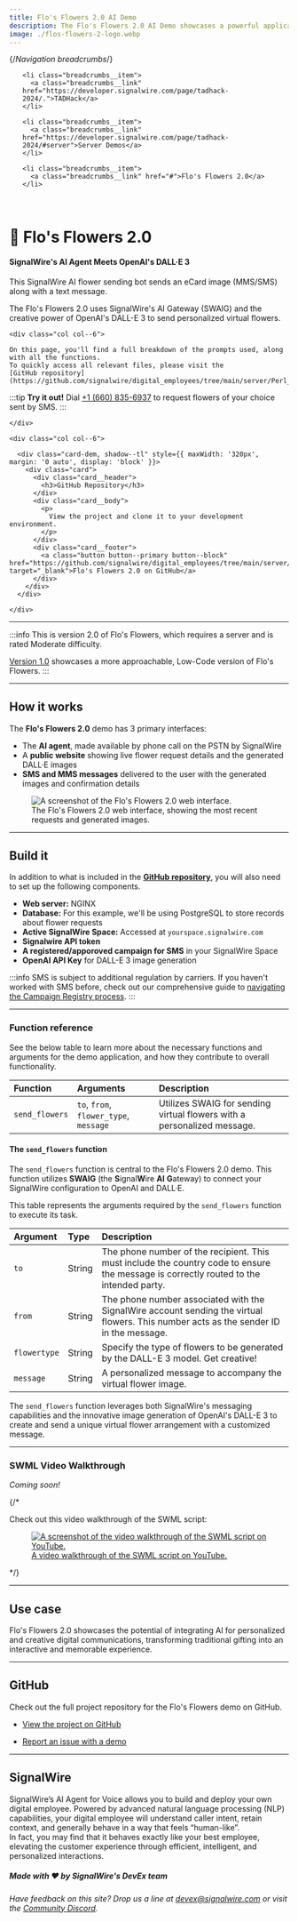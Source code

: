 ---
title: Flo's Flowers 2.0 AI Demo
description: The Flo's Flowers 2.0 AI Demo showcases a powerful application of SignalWire's AI agents, SMS/MMS, and OpenAI's DALL·E 3.
image: ./flos-flowers-2-logo.webp
---

{/*Navigation breadcrumbs*/}
<nav aria-label="breadcrumbs">
  <ul class="breadcrumbs">

    <li class="breadcrumbs__item">
      <a class="breadcrumbs__link" href="https://developer.signalwire.com/page/tadhack-2024/.">TADHack</a>
    </li>

    <li class="breadcrumbs__item">
      <a class="breadcrumbs__link" href="https://developer.signalwire.com/page/tadhack-2024/#server">Server Demos</a>
    </li>

    <li class="breadcrumbs__item">
      <a class="breadcrumbs__link" href="#">Flo's Flowers 2.0</a>
    </li>

  </ul>
</nav>

<br/>

# 💐 Flo's Flowers 2.0

#### SignalWire's AI Agent Meets OpenAI's DALL·E 3

This SignalWire AI flower sending bot sends an eCard image (MMS/SMS) along with a text message.

The Flo's Flowers 2.0 uses SignalWire's AI Gateway (SWAIG) and the creative power of OpenAI's DALL-E 3 to send personalized virtual flowers.

<div class="row">
    
    <div class="col col--6">

    On this page, you'll find a full breakdown of the prompts used, along with all the functions. 
    To quickly access all relevant files, please visit the 
    [GitHub repository](https://github.com/signalwire/digital_employees/tree/main/server/Perl_Examples/FlosFlowers2).

:::tip **Try it out!** 
Dial <a href="tel:+16608356937">+1 (660) 835-6937</a> to request flowers of your choice sent by SMS.
:::

    </div>

    <div class="col col--6">

      <div class="card-dem, shadow--tl" style={{ maxWidth: '320px', margin: '0 auto', display: 'block' }}>
        <div class="card">
          <div class="card__header">
            <h3>GitHub Repository</h3>
          </div>
          <div class="card__body">
            <p>
              View the project and clone it to your development environment.
            </p>
          </div>
          <div class="card__footer">
            <a class="button button--primary button--block" href="https://github.com/signalwire/digital_employees/tree/main/server/Perl_Examples/FlosFlowers2" target="_blank">Flo's Flowers 2.0 on GitHub</a>
          </div>
        </div>
      </div>

    </div>

</div>

---

:::info
This is version 2.0 of Flo's Flowers, which requires a server and is rated <span class="badge badge--warning">Moderate</span> difficulty.

[Version 1.0](/page/tadhack-2024/serverless/virtual-flowers-demo) 
showcases a more approachable, <span class="badge badge--info">Low-Code</span> version of Flo's Flowers.
:::

---

## How it works

The **Flo's Flowers 2.0** demo has 3 primary interfaces:

 - The **AI agent**, made available by phone call on the PSTN by SignalWire
 - A **public website** showing live flower request details and the generated DALL·E images
 - **SMS and MMS messages** delivered to the user with the generated images and confirmation details

<figure>
    <img className="img-800" src={require("./flos-flowers-2-interface.webp").default} alt="A screenshot of the Flo's Flowers 2.0 web interface." />
    <figcaption>The Flo's Flowers 2.0 web interface, showing the most recent requests and generated images.</figcaption>
</figure>

---

## Build it

In addition to what is included in the 
[**GitHub repository**](https://github.com/signalwire/digital_employees/tree/main/server/Perl_Examples/FlosFlowers2), 
you will also need to set up the following components.

  - **Web server:** NGINX
  - **Database:** For this example, we'll be using PostgreSQL to store records about flower requests
  - **Active SignalWire Space:** Accessed at `yourspace.signalwire.com`
  - **Signalwire API token**
  - **A registered/apporoved campaign for SMS** in your SignalWire Space
  - **OpenAI API Key** for DALL-E 3 image generation

:::info
SMS is subject to additional regulation by carriers. If you haven't worked with SMS before, check out our comprehensive guide to [navigating the Campaign Registry process](https://developer.signalwire.com/guides/campaign-registry-all-you-need-to-know/).
:::

---

### Function reference

See the below table to learn more about the necessary functions and arguments for the demo application,
and how they contribute to overall functionality.

| Function       | Arguments                              | Description                                                             |
| :------------- | :------------------------------------- | :---------------------------------------------------------------------- |
| `send_flowers` | `to`, `from`, `flower_type`, `message` | Utilizes SWAIG for sending virtual flowers with a personalized message. |

#### The `send_flowers` function

The `send_flowers` function is central to the Flo's Flowers 2.0 demo.
This function utilizes **SWAIG** (the **S**ignal**W**ire **AI** **G**ateway) to connect your SignalWire configuration to OpenAI and DALL·E. 

This table represents the arguments required by the `send_flowers` function to execute its task.

| Argument     | Type   | Description                                                                                                                            |
| :----------- | :----- | :------------------------------------------------------------------------------------------------------------------------------------- |
| `to`         | String | The phone number of the recipient. This must include the country code to ensure the message is correctly routed to the intended party. |
| `from`       | String | The phone number associated with the SignalWire account sending the virtual flowers. This number acts as the sender ID in the message. |
| `flowertype` | String | Specify the type of flowers to be generated by the DALL-E 3 model. Get creative!                                                       |
| `message`    | String | A personalized message to accompany the virtual flower image.                                                                          |

The `send_flowers` function leverages both SignalWire's messaging capabilities and the innovative image generation of OpenAI's DALL-E 3 
to create and send a unique virtual flower arrangement with a customized message. 

---

### SWML Video Walkthrough

*Coming soon!*

{/*

Check out this video walkthrough of the SWML script:

<a href="https://www.youtube.com/watch?v=1xcjBo1dMic">
  <figure>
      <img className="img-800" src={require("./flos-flowers-swml-walkthrough-vid.webp").default} alt="A screenshot of the video walkthrough of the SWML script on YouTube." />
      <figcaption>A video walkthrough of the SWML script on YouTube.</figcaption>
  </figure>
</a>

*/}

---

## Use case

Flo's Flowers 2.0 showcases the potential of integrating AI for personalized and creative digital communications, transforming traditional gifting into an interactive and memorable experience.

---

## GitHub

Check out the full project repository for the Flo's Flowers demo on GitHub.

  - [View the project on GitHub](https://github.com/signalwire/digital_employees/tree/main/server/Perl_Examples/FlosFlowers2)

  - [Report an issue with a demo](https://github.com/signalwire/digital_employees/issues)

---

## SignalWire

SignalWire’s AI Agent for Voice allows you to build and deploy your own digital employee. 
Powered by advanced natural language processing (NLP) capabilities, 
your digital employee will understand caller intent, retain context, and generally behave in a way that feels “human-like”.  
In fact, you may find that it behaves exactly like your best employee, 
elevating the customer experience through efficient, intelligent, and personalized interactions.

##### Made with ❤️ by SignalWire's DevEx team

*Have feedback on this site? Drop us a line at devex@signalwire.com or visit the [Community Discord](https://discord.com/invite/F2WNYTNjuF).*
